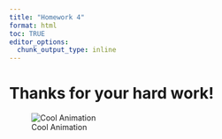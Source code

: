 ```yaml
---
title: "Homework 4"
format: html
toc: TRUE
editor_options: 
  chunk_output_type: inline
---
```


# Thanks for your hard work!

![Cool Animation](images/thankyou.gif)
